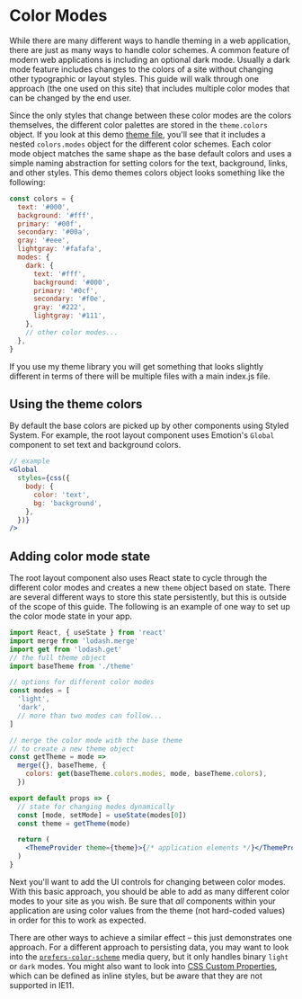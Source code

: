 # Color Modes

While there are many different ways to handle theming in a web application,
there are just as many ways to handle color schemes.
A common feature of modern web applications is including an optional dark mode.
Usually a dark mode feature includes changes to the colors of a site without changing other typographic or layout styles.
This guide will walk through one approach (the one used on this site) that includes multiple color modes that can be changed by the end user.

Since the only styles that change between these color modes are the colors themselves, the different color palettes are stored in the `theme.colors` object.
If you look at this demo [theme file][], you'll see that it includes a nested `colors.modes` object for the different color schemes.
Each color mode object matches the same shape as the base default colors and uses a simple naming abstraction for setting colors for the text, background, links, and other styles.
This demo themes colors object looks something like the following:

```js
const colors = {
  text: '#000',
  background: '#fff',
  primary: '#00f',
  secondary: '#00a',
  gray: '#eee',
  lightgray: '#fafafa',
  modes: {
    dark: {
      text: '#fff',
      background: '#000',
      primary: '#0cf',
      secondary: '#f0e',
      gray: '#222',
      lightgray: '#111',
    },
    // other color modes...
  },
}
```

If you use my theme library you will get something that looks slightly different in terms of there will be multiple files with a main index.js file.

## Using the theme colors

By default the base colors are picked up by other components using Styled System. For example, the root layout component uses Emotion's `Global` component to set text and background colors.

```jsx
// example
<Global
  styles={css({
    body: {
      color: 'text',
      bg: 'background',
    },
  })}
/>
```

## Adding color mode state

The root layout component also uses React state to cycle through the different color modes and creates a new `theme` object based on state.
There are several different ways to store this state persistently, but this is outside of the scope of this guide.
The following is an example of one way to set up the color mode state in your app.

```jsx
import React, { useState } from 'react'
import merge from 'lodash.merge'
import get from 'lodash.get'
// the full theme object
import baseTheme from './theme'

// options for different color modes
const modes = [
  'light',
  'dark',
  // more than two modes can follow...
]

// merge the color mode with the base theme
// to create a new theme object
const getTheme = mode =>
  merge({}, baseTheme, {
    colors: get(baseTheme.colors.modes, mode, baseTheme.colors),
  })

export default props => {
  // state for changing modes dynamically
  const [mode, setMode] = useState(modes[0])
  const theme = getTheme(mode)

  return (
    <ThemeProvider theme={theme}>{/* application elements */}</ThemeProvider>
  )
}
```

Next you'll want to add the UI controls for changing between color modes.
With this basic approach, you should be able to add as many different color modes to your site as you wish.
Be sure that _all_ components within your application are using color values from the theme (not hard-coded values) in order for this to work as expected.

There are other ways to achieve a similar effect – this just demonstrates one approach.
For a different approach to persisting data, you may want to look into the [`prefers-color-scheme`][] media query, but it only handles binary `light` or `dark` modes.
You might also want to look into [CSS Custom Properties][],
which can be defined as inline styles, but be aware that they are not supported in IE11.

[theme file]: https://github.com/The-Code-Monkey/styled-system/blob/main/docs/demo-theme-file.js
[`prefers-color-scheme`]: https://developer.mozilla.org/en-US/docs/Web/CSS/@media/prefers-color-scheme
[css custom properties]: https://developer.mozilla.org/en-US/docs/Web/CSS/--*